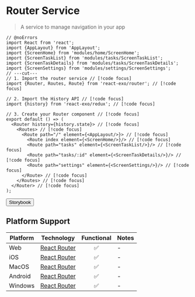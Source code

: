 
# Router Service

> A service to manage navigation in your app

```tsx twoslash
// @noErrors
import React from 'react';
import {AppLayout} from 'AppLayout';
import {ScreenHome} from 'modules/home/ScreenHome';
import {ScreenTaskList} from 'modules/tasks/ScreenTaskList';
import {ScreenTaskDetails} from 'modules/tasks/ScreenTaskDetails';
import {ScreenSettings} from 'modules/settings/ScreenSettings';
// ---cut---
// 1. Import the router service // [!code focus]
import {Router, Routes, Route} from 'react-exo/router'; // [!code focus]

// 2. Import the History API // [!code focus]
import {history} from 'react-exo/redux'; // [!code focus]

// 3. Create your Router component // [!code focus]
export default () => (
  <Router history={history.state}> // [!code focus]
    <Routes> // [!code focus]
      <Route path="/" element={<AppLayout/>}> // [!code focus]
        <Route index element={<ScreenHome/>}/> // [!code focus]
        <Route path="tasks" element={<ScreenTaskList/>}/> // [!code focus]
        <Route path="tasks/:id" element={<ScreenTaskDetails/>}/> // [!code focus]
        <Route path="settings" element={<ScreenSettings/>}/> // [!code focus]
      </Route> // [!code focus]
    </Routes> // [!code focus]
  </Router> // [!code focus]
);
```

<Button href="https://exo.fig.run/?path=/docs/service-router">Storybook</Button>

## Platform Support

| Platform | Technology | Functional | Notes |
| -------- | ---------- | :--------: | ----- |
| Web | [React Router](https://reactrouter.com) | ✅ | - |
| iOS | [React Router](https://reactrouter.com) | ✅ | - |
| MacOS | [React Router](https://reactrouter.com) | ✅ | - |
| Android | [React Router](https://reactrouter.com) | ✅ | - |
| Windows | [React Router](https://reactrouter.com) | ✅ | - |
